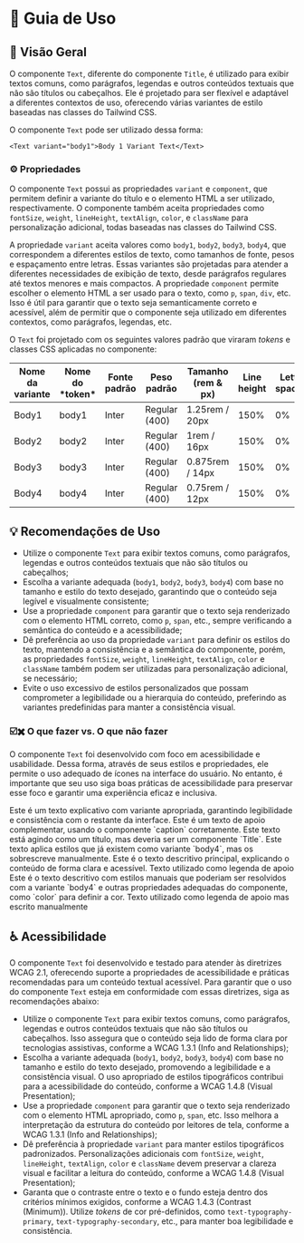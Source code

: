 
<Meta title="Componentes/Text/Guia de Uso" />

# 🧭  Guia de Uso

## 📘 Visão Geral

O componente `Text`, diferente do componente `Title`, é utilizado para exibir textos comuns, como parágrafos, legendas e outros conteúdos textuais que não são títulos ou cabeçalhos. Ele é projetado para ser flexível e adaptável a diferentes contextos de uso, oferecendo várias variantes de estilo baseadas nas classes do Tailwind CSS.

O componente `Text` pode ser utilizado dessa forma:

```tsx
<Text variant="body1">Body 1 Variant Text</Text>
```

### ⚙️ Propriedades

O componente `Text` possui as propriedades `variant` e `component`, que permitem definir a variante do título e o elemento HTML a ser utilizado, respectivamente. O componente também aceita propriedades como `fontSize`, `weight`, `lineHeight`, `textAlign`, `color`, e `className` para personalização adicional, todas baseadas nas classes do Tailwind CSS.

A propriedade `variant` aceita valores como `body1`, `body2`, `body3`, `body4`, que correspondem a diferentes estilos de texto, como tamanhos de fonte, pesos e espaçamento entre letras. Essas variantes são projetadas para atender a diferentes necessidades de exibição de texto, desde parágrafos regulares até textos menores e mais compactos.
A propriedade `component` permite escolher o elemento HTML a ser usado para o texto, como `p`, `span`, `div`, etc. Isso é útil para garantir que o texto seja semanticamente correto e acessível, além de permitir que o componente seja utilizado em diferentes contextos, como parágrafos, legendas, etc.

O `Text` foi projetado com os seguintes valores padrão que viraram *tokens* e classes CSS aplicadas no componente:

<table>
  <thead>
    <tr>
      <th>Nome da variante</th>
      <th>Nome do *token*</th>
      <th>Fonte padrão</th>
      <th>Peso padrão</th>
      <th>Tamanho (rem & px)</th>
      <th>Line height</th>
      <th>Letter spacing</th>
    </tr>
  </thead>
  <tbody>
    <tr>
      <td><Text variant="body1" className="sb-unstyled">Body1</Text></td>
      <td>body1</td>
      <td>Inter</td>
      <td>Regular (400)</td>
      <td>1.25rem / 20px</td>
      <td>150%</td>
      <td>0%</td>
    </tr>
    <tr>
      <td><Text variant="body2" className="sb-unstyled">Body2</Text></td>
      <td>body2</td>
      <td>Inter</td>
      <td>Regular (400)</td>
      <td>1rem / 16px</td>
      <td>150%</td>
      <td>0%</td>
    </tr>
    <tr>
      <td><Text variant="body3" className="sb-unstyled">Body3</Text></td>
      <td>body3</td>
      <td>Inter</td>
      <td>Regular (400)</td>
      <td>0.875rem / 14px</td>
      <td>150%</td>
      <td>0%</td>
    </tr>
    <tr>
      <td><Text variant="body4" className="sb-unstyled">Body4</Text></td>
      <td>body4</td>
      <td>Inter</td>
      <td>Regular (400)</td>
      <td>0.75rem / 12px</td>
      <td>150%</td>
      <td>0%</td>
    </tr>
  </tbody>
</table>

## 💡 Recomendações de Uso

- Utilize o componente `Text` para exibir textos comuns, como parágrafos, legendas e outros conteúdos textuais que não são títulos ou cabeçalhos;
- Escolha a variante adequada (`body1`, `body2`, `body3`, `body4`) com base no tamanho e estilo do texto desejado, garantindo que o conteúdo seja legível e visualmente consistente;
- Use a propriedade `component` para garantir que o texto seja renderizado com o elemento HTML correto, como `p`, `span`, etc., sempre verificando a semântica do conteúdo e a acessibilidade;
- Dê preferência ao uso da propriedade `variant` para definir os estilos do texto, mantendo a consistência e a semântica do componente, porém, as propriedades `fontSize`, `weight`, `lineHeight`, `textAlign`, `color` e `className` também podem ser utilizadas para personalização adicional, se necessário;
- Evite o uso excessivo de estilos personalizados que possam comprometer a legibilidade ou a hierarquia do conteúdo, preferindo as variantes predefinidas para manter a consistência visual.

### ☑️✖️ O que fazer vs. O que não fazer

O componente `Text` foi desenvolvido com foco em acessibilidade e usabilidade. Dessa forma, através de seus estilos e propriedades, ele permite o uso adequado de ícones na interface do usuário. No entanto, é importante que seu uso siga boas práticas de acessibilidade para preservar esse foco e garantir uma experiência eficaz e inclusiva.

<Title component="h1" className="!text-h5">Ao exibir textos, sempre verifique a semântica e a hierarquia do conteúdo. Utilize as variantes de texto apropriadas para garantir que o conteúdo seja legível e visualmente consistente.</Title>

<Grid cols="grid-cols-1 md:grid-cols-2" colGap="gap-x-sm" rowGap="gap-y-sm" className="!mb-12 !mt-6">
  <Flex direction="flex-col" rowGap="gap-x-sm" colGap="gap-y-sm" radius="rounded-lg" paddingX="px-sm" paddingY="py-sm" className="border border-default-border">
    <Flex direction="flex-col" rowGap="gap-x-sm" colGap="gap-y-2" className="!mb-4">
      <Flex radius="rounded-full" paddingX="px-nano" paddingY="py-quark" className="bg-success">
        <Title component="h1" color="!text-typography-inverted" className="!text-h6 !mb-0 !whitespace-nowrap">✔ O que fazer</Title>
      </Flex>
    </Flex>
    <Flex direction="flex-col" rowGap="gap-y-2" className="flex-1 mt-auto">
      <Text className="sb-unstyled" variant="body2">Este é um texto explicativo com variante apropriada, garantindo legibilidade e consistência com o restante da interface.</Text>
      <Text className="sb-unstyled" variant="body4" color="text-typography-secondary">Este é um texto de apoio complementar, usando o componente `caption` corretamente.</Text>
    </Flex>
  </Flex>
  <Flex direction="flex-col" rowGap="gap-x-sm" colGap="gap-y-sm" radius="rounded-lg" paddingX="px-sm" paddingY="py-sm" className="border border-default-border">
    <Flex direction="flex-col" rowGap="gap-x-sm" colGap="gap-y-2" className="!mb-4">
      <Flex radius="rounded-full" paddingX="px-nano" paddingY="py-quark" className="bg-error">
        <Title component="h1" color="!text-typography-inverted" className="!text-h6 !mb-0 !whitespace-nowrap">✘ O que não fazer</Title>
      </Flex>
    </Flex>
    <Flex direction="flex-col" rowGap="gap-y-2" className="flex-1 mt-auto">
      <Text className="text-2xl font-bold sb-unstyled">Este texto está agindo como um título, mas deveria ser um componente `Title`.</Text>
      <Text className="text-body4 font-normal text-neutral-500 sb-unstyled">Este texto aplica estilos que já existem como variante `body4`, mas os sobrescreve manualmente.</Text>
    </Flex>
  </Flex>
</Grid>

<Title component="h1" className="!text-h5">Use variantes de texto apropriadas para cada tipo de conteúdo. Evite usar estilos manuais para simular tamanhos, pesos ou usos que já estão definidos nas variantes do componente.</Title>

<Grid cols="grid-cols-1 md:grid-cols-2" colGap="gap-x-sm" rowGap="gap-y-sm" className="!mb-12 !mt-6">
  <Flex direction="flex-col" rowGap="gap-x-sm" colGap="gap-y-sm" radius="rounded-lg" paddingX="px-sm" paddingY="py-sm" className="border border-default-border">
    <Flex direction="flex-col" rowGap="gap-x-sm" colGap="gap-y-2" className="!mb-4">
      <Flex radius="rounded-full" paddingX="px-nano" paddingY="py-quark" className="bg-success">
        <Title component="h1" color="!text-typography-inverted" className="!text-h6 !mb-0 !whitespace-nowrap">✔ O que fazer</Title>
      </Flex>
    </Flex>
    <Flex direction="flex-col" rowGap="gap-y-2" className="flex-1 mt-auto">
      <Text variant="body2" className="sb-unstyled">Este é o texto descritivo principal, explicando o conteúdo de forma clara e acessível.</Text>
      <Text variant="body4" color="text-typography-secondary" className="sb-unstyled">Texto utilizado como legenda de apoio</Text>
    </Flex>
  </Flex>
  <Flex direction="flex-col" rowGap="gap-x-sm" colGap="gap-y-sm" radius="rounded-lg" paddingX="px-sm" paddingY="py-sm" className="border border-default-border">
    <Flex direction="flex-col" rowGap="gap-x-sm" colGap="gap-y-2" className="!mb-4">
      <Flex radius="rounded-full" paddingX="px-nano" paddingY="py-quark" className="bg-error">
        <Title component="h1" color="!text-typography-inverted" className="!text-h6 !mb-0 !whitespace-nowrap">✘ O que não fazer</Title>
      </Flex>
    </Flex>
    <Flex direction="flex-col" rowGap="gap-y-2" className="flex-1 mt-auto">
      <Text className="text-[14px] text-neutral-800 sb-unstyled">Este é o texto descritivo com estilos manuais que poderiam ser resolvidos com a variante `body4` e outras propriedades adequadas do componente, como `color` para definir a cor.</Text>
      <Text className="sb-unstyled text-[12px] text-neutral-600">Texto utilizado como legenda de apoio mas escrito manualmente</Text>
    </Flex>
  </Flex>
</Grid>

## ♿ Acessibilidade

O componente `Text` foi desenvolvido e testado para atender às diretrizes WCAG 2.1, oferecendo suporte a propriedades de acessibilidade e práticas recomendadas para um conteúdo textual acessível. Para garantir que o uso do componente `Text` esteja em conformidade com essas diretrizes, siga as recomendações abaixo:

- Utilize o componente `Text` para exibir textos comuns, como parágrafos, legendas e outros conteúdos textuais que não são títulos ou cabeçalhos. Isso assegura que o conteúdo seja lido de forma clara por tecnologias assistivas, conforme a <Link className="sb-unstyled text-sm" href="https://www.w3.org/WAI/WCAG21/Understanding/info-and-relationships.html" target="_blank">WCAG 1.3.1 (Info and Relationships)</Link>;
- Escolha a variante adequada (`body1`, `body2`, `body3`, `body4`) com base no tamanho e estilo do texto desejado, promovendo a legibilidade e a consistência visual. O uso apropriado de estilos tipográficos contribui para a acessibilidade do conteúdo, conforme a <Link className="sb-unstyled text-sm" href="https://www.w3.org/WAI/WCAG21/Understanding/visual-presentation.html" target="_blank">WCAG 1.4.8 (Visual Presentation)</Link>;
- Use a propriedade `component` para garantir que o texto seja renderizado com o elemento HTML apropriado, como `p`, `span`, etc. Isso melhora a interpretação da estrutura do conteúdo por leitores de tela, conforme a <Link className="sb-unstyled text-sm" href="https://www.w3.org/WAI/WCAG21/Understanding/info-and-relationships.html" target="_blank">WCAG 1.3.1 (Info and Relationships)</Link>;
- Dê preferência à propriedade `variant` para manter estilos tipográficos padronizados. Personalizações adicionais com `fontSize`, `weight`, `lineHeight`, `textAlign`, `color` e `className` devem preservar a clareza visual e facilitar a leitura do conteúdo, conforme a <Link className="sb-unstyled text-sm" href="https://www.w3.org/WAI/WCAG21/Understanding/visual-presentation.html" target="_blank">WCAG 1.4.8 (Visual Presentation)</Link>;
- Garanta que o contraste entre o texto e o fundo esteja dentro dos critérios mínimos exigidos, conforme a <Link className="sb-unstyled text-sm" href="https://www.w3.org/WAI/WCAG21/Understanding/contrast-minimum.html" target="_blank">WCAG 1.4.3 (Contrast (Minimum))</Link>. Utilize *tokens* de cor pré-definidos, como `text-typography-primary`, `text-typography-secondary`, etc., para manter boa legibilidade e consistência.
